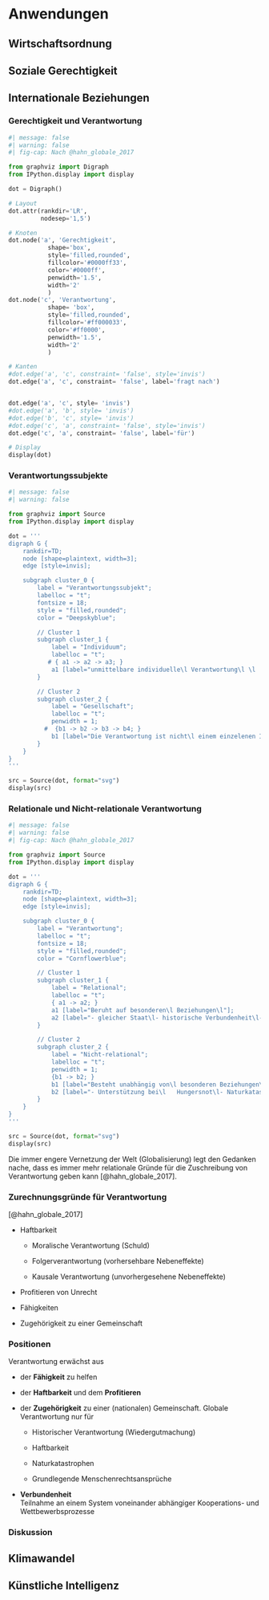 # Anwendungen

## Wirtschaftsordnung

## Soziale Gerechtigkeit

## Internationale Beziehungen

### Gerechtigkeit und Verantwortung

```python
#| message: false
#| warning: false
#| fig-cap: Nach @hahn_globale_2017

from graphviz import Digraph
from IPython.display import display

dot = Digraph()

# Layout
dot.attr(rankdir='LR',
         nodesep='1,5')

# Knoten
dot.node('a', 'Gerechtigkeit',
           shape='box', 
           style='filled,rounded',
           fillcolor='#0000ff33',
           color='#0000ff',
           penwidth='1.5',
           width='2'
           )
dot.node('c', 'Verantwortung',
           shape= 'box',
           style='filled,rounded',
           fillcolor='#ff000033',
           color='#ff0000',
           penwidth='1.5',
           width='2'
           )

# Kanten
#dot.edge('a', 'c', constraint= 'false', style='invis')
dot.edge('a', 'c', constraint= 'false', label='fragt nach')


dot.edge('a', 'c', style= 'invis')
#dot.edge('a', 'b', style= 'invis')
#dot.edge('b', 'c', style= 'invis')
#dot.edge('c', 'a', constraint= 'false', style='invis')
dot.edge('c', 'a', constraint= 'false', label='für')

# Display
display(dot)

```


### Verantwortungssubjekte

```python
#| message: false
#| warning: false

from graphviz import Source
from IPython.display import display

dot = '''
digraph G {
    rankdir=TD;
    node [shape=plaintext, width=3];
    edge [style=invis];

    subgraph cluster_0 {
        label = "Verantwortungssubjekt";
        labelloc = "t";
        fontsize = 18;
        style = "filled,rounded";
        color = "Deepskyblue";

        // Cluster 1
        subgraph cluster_1 {
            label = "Individuum";
            labelloc = "t";
           # { a1 -> a2 -> a3; }
            a1 [label="unmittelbare individuelle\l Verantwortung\l \l  \l"];
        }

        // Cluster 2
        subgraph cluster_2 {
            label = "Gesellschaft";
            labelloc = "t";
            penwidth = 1;
          #  {b1 -> b2 -> b3 -> b4; }
            b1 [label="Die Verantwortung ist nicht\l einem einzelenen Individuum zuzuordnen\l- Zivilgesellschaft\l- Staat\l"];
        }
    }
}
'''

src = Source(dot, format="svg")
display(src)
```


### Relationale und Nicht-relationale Verantwortung


```python
#| message: false
#| warning: false
#| fig-cap: Nach @hahn_globale_2017

from graphviz import Source
from IPython.display import display

dot = '''
digraph G {
    rankdir=TD;
    node [shape=plaintext, width=3];
    edge [style=invis];

    subgraph cluster_0 {
        label = "Verantwortung";
        labelloc = "t";
        fontsize = 18;
        style = "filled,rounded";
        color = "Cornflowerblue";

        // Cluster 1
        subgraph cluster_1 {
            label = "Relational";
            labelloc = "t";
            { a1 -> a2; }
            a1 [label="Beruht auf besonderen\l Beziehungen\l"];
            a2 [label="- gleicher Staat\l- historische Verbundenheit\l- ...\l"];
        }

        // Cluster 2
        subgraph cluster_2 {
            label = "Nicht-relational";
            labelloc = "t";
            penwidth = 1;
            {b1 -> b2; }
            b1 [label="Besteht unabhängig von\l besonderen Beziehungen\l"];
            b2 [label="- Unterstützung bei\l   Hungersnot\l- Naturkatastrophen\l- ...\l"];
        }
    }
}
'''

src = Source(dot, format="svg")
display(src)
```

Die immer engere Vernetzung der Welt (Globalisierung) legt den Gedanken nache, dass es immer mehr relationale Gründe für die Zuschreibung von Verantwortung geben kann [@hahn_globale_2017].

### Zurechnungsgründe für Verantwortung
[@hahn_globale_2017]

- Haftbarkeit

  - Moralische Verantwortung (Schuld)

  - Folgerverantwortung (vorhersehbare Nebeneffekte)

  - Kausale Verantwortung (unvorhergesehene Nebeneffekte)

- Profitieren von Unrecht

- Fähigkeiten

- Zugehörigkeit zu einer Gemeinschaft


### Positionen

Verantwortung erwächst aus

- der **Fähigkeit** zu helfen

- der **Haftbarkeit** und dem **Profitieren**

- der **Zugehörigkeit** zu einer (nationalen) Gemeinschaft. Globale Verantwortung nur für

  - Historischer Verantwortung (Wiedergutmachung)
  
  - Haftbarkeit
  
  - Naturkatastrophen
  
  - Grundlegende Menschenrechtsansprüche

- **Verbundenheit**  
  Teilnahme an einem System voneinander abhängiger Kooperations- und Wettbewerbsprozesse


### Diskussion

## Klimawandel

## Künstliche Intelligenz